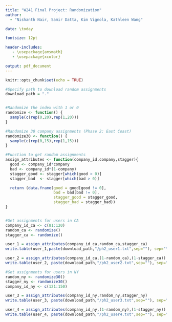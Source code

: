 ```yaml
---
title: "W241 Final Project: Randomization"
author: 
  - "Nishanth Nair, Samir Datta, Kim Vignola, Kathleen Wang"

date: \today

fontsize: 12pt

header-includes:
   - \usepackage{amsmath}
   - \usepackage{xcolor}

output: pdf_document
---
```


```r
knitr::opts_chunk$set(echo = TRUE)
```



```r
#Specify path to download random assignments
download_path = "."


#Randomize the index with 1 or 0
randomize <- function() { 
  sample(c(rep(0,20),rep(1,20)))
}

#Randomize 30 company assignments (Phase 2: East Coast)
randomize30 <- function() { 
  sample(c(rep(0,15),rep(1,15)))
}

#Function to get random assignments
assign_attributes <- function(company_id,company,stagger){
  good <- company_id*company
  bad <- company_id*(1-company) 
  stagger_good <- stagger[which(good > 0)]
  stagger_bad  <- stagger[which(bad > 0)]

  return (data.frame(good = good[good != 0],
                     bad = bad[bad != 0],
                     stagger_good = stagger_good,
                     stagger_bad = stagger_bad))
}


#Get assignments for users in CA
company_id_ca <- c(81:120)
random_ca <- randomize()
stagger_ca <- randomize()

user_1 = assign_attributes(company_id_ca,random_ca,stagger_ca)
write.table(user_1,paste(download_path,"/ph2_user1.txt",sep=""), sep="\t")

user_2 = assign_attributes(company_id_ca,(1-random_ca),(1-stagger_ca))
write.table(user_2, paste(download_path,"/ph2_user2.txt",sep=""), sep="\t") 

#Get assignments for users in NY
random_ny <- randomize30()
stagger_ny <- randomize30()
company_id_ny <- c(121:150)

user_3 = assign_attributes(company_id_ny,random_ny,stagger_ny)
write.table(user_3, paste(download_path,"/ph2_user3.txt",sep=""), sep="\t")

user_4 = assign_attributes(company_id_ny,(1-random_ny),(1-stagger_ny))
write.table(user_4, paste(download_path,"/ph2_user4.txt",sep=""), sep="\t")
```
